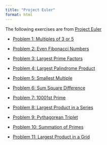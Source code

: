 ```yaml
---
title: "Project Euler"
format: html
---
```


The following exercises are from [Project Euler](https://projecteuler.net/archives){target="_blank"}

- [Problem 1: Multiples of 3 or 5](https://dejesusalcala.github.io/project_euler_1/){target="_blank"}

- [Problem 2: Even Fibonacci Numbers](https://dejesusalcala.github.io/project_euler_2/){target="_blank"}

- [Problem 3: Largest Prime Factors](https://dejesusalcala.github.io/project_euler_3/){target="_blank"}

- [Problem 4: Largest Palindrome Product](https://dejesusalcala.github.io/project_euler_4/){target="_blank"}

- [Problem 5: Smallest Multiple](https://dejesusalcala.github.io/project_euler_5/){target="_blank"}

- [Problem 6: Sum Square Difference](https://dejesusalcala.github.io/project_euler_6/){target="_blank"}

- [Problem 7: 10001st Prime](https://dejesusalcala.github.io/project_euler_7/){target="_blank"}

- [Problem 8: Largest Product in a Series](https://dejesusalcala.github.io/project_euler_8/){target="_blank"}

- [Problem 9: Pythagorean Triplet](https://dejesusalcala.github.io/project_euler_9/){target="_blank"}

- [Problem 10: Summation of Primes](https://dejesusalcala.github.io/project_euler_10/){target="_blank"}

- [Problem 11: Largest Product in a Grid](https://dejesusalcala.github.io/project_euler_11/){target="_blank"}